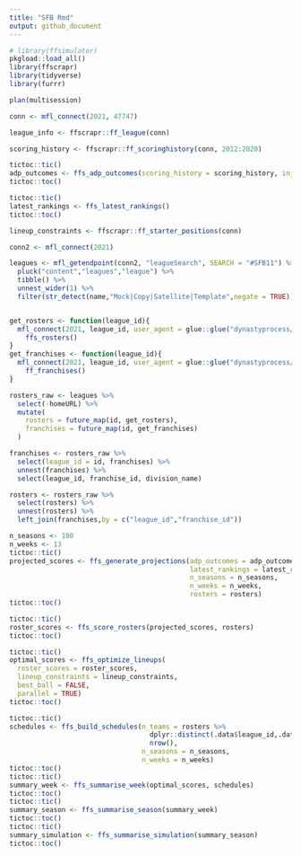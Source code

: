```yaml
---
title: "SFB Rmd"
output: github_document
---
```

```r
# library(ffsimulator)
pkgload::load_all()
library(ffscrapr)
library(tidyverse)
library(furrr)

plan(multisession)
```


```r
conn <- mfl_connect(2021, 47747)

league_info <- ffscrapr::ff_league(conn)

scoring_history <- ffscrapr::ff_scoringhistory(conn, 2012:2020)

tictoc::tic()
adp_outcomes <- ffs_adp_outcomes(scoring_history = scoring_history, injury_model = "simple")
tictoc::toc()

tictoc::tic()
latest_rankings <- ffs_latest_rankings()
tictoc::toc()

lineup_constraints <- ffscrapr::ff_starter_positions(conn)

```


```r
conn2 <- mfl_connect(2021)

leagues <- mfl_getendpoint(conn2, "leagueSearch", SEARCH = "#SFB11") %>%
  pluck("content","leagues","league") %>%
  tibble() %>%
  unnest_wider(1) %>%
  filter(str_detect(name,"Mock|Copy|Satellite|Template",negate = TRUE))


get_rosters <- function(league_id){
  mfl_connect(2021, league_id, user_agent = glue::glue("dynastyprocess/{league_id}"), rate_limit = FALSE) %>%
    ffs_rosters()
}
get_franchises <- function(league_id){
  mfl_connect(2021, league_id, user_agent = glue::glue("dynastyprocess/{league_id}"), rate_limit = FALSE) %>%
    ff_franchises()
}

rosters_raw <- leagues %>%
  select(-homeURL) %>%
  mutate(
    rosters = future_map(id, get_rosters),
    franchises = future_map(id, get_franchises)
  )

franchises <- rosters_raw %>%
  select(league_id = id, franchises) %>%
  unnest(franchises) %>%
  select(league_id, franchise_id, division_name)

rosters <- rosters_raw %>%
  select(rosters) %>%
  unnest(rosters) %>%
  left_join(franchises,by = c("league_id","franchise_id"))
```


```r
n_seasons <- 100
n_weeks <- 13
tictoc::tic()
projected_scores <- ffs_generate_projections(adp_outcomes = adp_outcomes,
                                             latest_rankings = latest_rankings,
                                             n_seasons = n_seasons,
                                             n_weeks = n_weeks,
                                             rosters = rosters)
tictoc::toc()
```


```r
tictoc::tic()
roster_scores <- ffs_score_rosters(projected_scores, rosters)
tictoc::toc()
```


```r
tictoc::tic()
optimal_scores <- ffs_optimize_lineups(
  roster_scores = roster_scores,
  lineup_constraints = lineup_constraints,
  best_ball = FALSE,
  parallel = TRUE)
tictoc::toc()
```


```r
tictoc::tic()
schedules <- ffs_build_schedules(n_teams = rosters %>%
                                   dplyr::distinct(.data$league_id,.data$franchise_id) %>%
                                   nrow(),
                                 n_seasons = n_seasons,
                                 n_weeks = n_weeks)
tictoc::toc()
tictoc::tic()
summary_week <- ffs_summarise_week(optimal_scores, schedules)
tictoc::toc()
tictoc::tic()
summary_season <- ffs_summarise_season(summary_week)
tictoc::toc()
tictoc::tic()
summary_simulation <- ffs_summarise_simulation(summary_season)
tictoc::toc()

```

